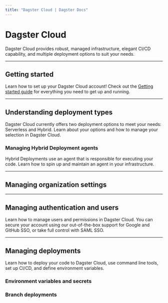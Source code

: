 ```yaml
---
title: "Dagster Cloud | Dagster Docs"
---
```


# Dagster Cloud

Dagster Cloud provides robust, managed infrastructure, elegant CI/CD capability, and multiple deployment options to suit your needs.

---

## Getting started

Learn how to set up your Dagster Cloud account! Check out the [Getting started guide](/dagster-cloud/getting-started) for everything you need to get up and running.

---

## Understanding deployment types

Dagster Cloud currently offers two deployment options to meet your needs: Serverless and Hybrid. Learn about your options and how to manage your selection in Dagster Cloud.

<ArticleList>
  <ArticleListItem
    title="Serverless deployment"
    href="/dagster-cloud/deployment/serverless"
  ></ArticleListItem>
  <ArticleListItem
    title="Hybrid deployment"
    href="/dagster-cloud/deployment/hybrid"
  ></ArticleListItem>
</ArticleList>

### Managing Hybrid Deployment agents

Hybrid Deployments use an agent that is responsible for executing your code. Learn how to spin up and maintain an agent in your infrastructure.

<ArticleList>
  <ArticleListItem
    href="/dagster-cloud/deployment/agents/amazon-ecs"
    title="Amazon Elastic Container Service (ECS) agents"
  ></ArticleListItem>
  <ArticleListItem
    href="/dagster-cloud//deployment/agents/docker"
    title="Docker agents"
  ></ArticleListItem>
  <ArticleListItem
    href="/dagster-cloud/deployment/agents/kubernetes/configuring-running-kubernetes-agent"
    title="Kubernetes agents"
  ></ArticleListItem>
  <ArticleListItem
    href="/dagster-cloud/deployment/agents/local"
    title="Local agents"
  ></ArticleListItem>
  <ArticleListItem
    href="/dagster-cloud/deployment/agents/customizing-configuration"
    title="Customizing agent configuration"
  ></ArticleListItem>
  <ArticleListItem
    href="/dagster-cloud/deployment/agents/running-multiple-agents"
    title="Running multiple agents"
  ></ArticleListItem>
</ArticleList>

---

## Managing organization settings

<ArticleList>
  <ArticleListItem
    title="Managing user and agent tokens"
    href="/dagster-cloud/account/managing-user-agent-tokens"
  ></ArticleListItem>
</ArticleList>

---

## Managing authentication and users

Learn how to manage users and permissions in Dagster Cloud. You can secure your account using our out-of-the-box support for Google and GitHub SSO, or take full control with SAML SSO.

<ArticleList>
  <ArticleListItem
    title="Managing users and permissions in Dagster Cloud"
    href="/dagster-cloud/account/managing-users"
  ></ArticleListItem>
  <ArticleListItem
    href="/dagster-cloud/account/authentication/setting-up-azure-ad-saml-sso"
    title="Azure Active Directory SAML SSO"
  ></ArticleListItem>
  <ArticleListItem
    href="/dagster-cloud/account/authentication/setting-up-google-workspace-saml-sso"
    title="Google Workspace SAML SSO"
  ></ArticleListItem>
  <ArticleListItem
    href="/dagster-cloud/account/authentication/setting-up-okta-saml-sso"
    title="Okta SAML SSO"
  ></ArticleListItem>
  <ArticleListItem
    href="/dagster-cloud/account/authentication/setting-up-onelogin-saml-sso"
    title="OneLogin SAML SSO"
  ></ArticleListItem>
  <ArticleListItem
    href="/dagster-cloud/account/authentication/setting-up-pingone-saml-sso"
    title="PingOne SAML SSO"
  ></ArticleListItem>
</ArticleList>

---

## Managing deployments

Learn how to deploy your code to Dagster Cloud, use command line tools, set up CI/CD, and define environment variables.

<ArticleList>
  <ArticleListItem
    title="Managing full deployments"
    href="/dagster-cloud/managing-deployments/managing-deployments"
  ></ArticleListItem>
  <ArticleListItem
    title="Deployment settings reference"
    href="/dagster-cloud/managing-deployments/deployment-settings-reference"
  ></ArticleListItem>
  <ArticleListItem
    title="Setting up alerts"
    href="/dagster-cloud/account/setting-up-alerts"
  ></ArticleListItem>
  <ArticleListItem
    title="Adding and managing code locations"
    href="/dagster-cloud/managing-deployments/code-locations"
  ></ArticleListItem>
  <ArticleListItem
    title="Using the dagster-cloud CLI"
    href="/dagster-cloud/managing-deployments/dagster-cloud-cli"
  ></ArticleListItem>
</ArticleList>

### Environment variables and secrets

<ArticleList>
  <ArticleListItem
    title="Using environment variables and secrets"
    href="/dagster-cloud/managing-deployments/environment-variables-and-secrets"
  ></ArticleListItem>
  <ArticleListItem
    title="Setting up environment variables using Hybrid agent configuration"
    href="/dagster-cloud/managing-deployments/setting-environment-variables-dagster-cloud-agents"
  ></ArticleListItem>
</ArticleList>

### Branch deployments

<ArticleList>
  <ArticleListItem
    title="Using Branch Deployments for Continous Integration (CI)"
    href="/dagster-cloud/managing-deployments/branch-deployments"
  ></ArticleListItem>
  <ArticleListItem
    title="Setting up Branch Deployments with GitHub Actions"
    href="/dagster-cloud/managing-deployments/branch-deployments/using-branch-deployments-with-github"
  ></ArticleListItem>
  <ArticleListItem
    title="Setting up Branch Deployments with the dagster-cloud CLI"
    href="/dagster-cloud/managing-deployments/branch-deployments/using-branch-deployments"
  ></ArticleListItem>
</ArticleList>
